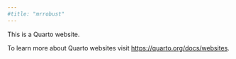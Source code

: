 ```yaml
---
#title: "mrrobust"
---
```


This is a Quarto website.

To learn more about Quarto websites visit <https://quarto.org/docs/websites>.
